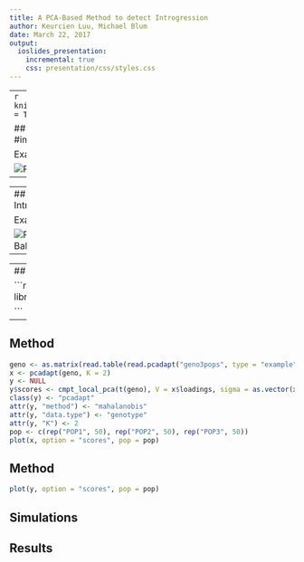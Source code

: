 ```yaml
---
title: A PCA-Based Method to detect Introgression
author: Keurcien Luu, Michael Blum
date: March 22, 2017 
output: 
  ioslides_presentation:
    incremental: true
    css: presentation/css/styles.css
---
```


---
```r
knitr::opts_chunk$set(echo = TRUE)
```

## Introduction {#section #img}

Example

![Populus Balsamifera](presentation/img/Populus_balsamifera.jpg)

---

---
## Introduction

Example

![Populus Balsamifera](presentation/img/Populus_trichocarpa.jpeg)

---

---
## Introduction



```r
library(pcadapt)

```

---

## Method

```r
geno <- as.matrix(read.table(read.pcadapt("geno3pops", type = "example")))
x <- pcadapt(geno, K = 2)
y <- NULL
y$scores <- cmpt_local_pca(t(geno), V = x$loadings, sigma = as.vector(x$singular.values), beg = 100, end = 200)
class(y) <- "pcadapt"
attr(y, "method") <- "mahalanobis"
attr(y, "data.type") <- "genotype"
attr(y, "K") <- 2
pop <- c(rep("POP1", 50), rep("POP2", 50), rep("POP3", 50))
plot(x, option = "scores", pop = pop)
```

## Method

```r
plot(y, option = "scores", pop = pop)
```

## Simulations


## Results

